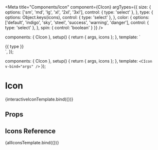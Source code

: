 

<Meta
  title="Components/Icon"
  component={CIcon}
  argTypes={{
    size: {
      options: ['sm', 'md', 'lg', 'xl', '2xl', '3xl'],
      control: { type: 'select' },
    },
    type: {
      options: Object.keys(icons),
      control: { type: 'select' },
    },
    color: {
      options: ['default', 'indigo', 'sky', 'steel', 'success', 'warning', 'danger'],
      control: { type: 'select' },
    },
    spin: {
      control: 'boolean'
    }
  }}
/>

<!--- Component template -->

  components: { CIcon },
  setup() {
    return { args, icons };
  },
  template: `
<div class="flex flex-wrap">
  <div v-for="icon, type in icons" class="float-left text-center mb-10">
    <div class="flex justify-center items-center m-1 border rounded w-24 h-24">
      <CIcon :type="type" />
    </div>
    <div class="text-xs">{{ type }}</div>
  </div>
</div>`,
});

  components: { CIcon },
  setup() {
    return { args, icons };
  },
  template: `<CIcon v-bind="args" />`
});

<!--- Component documentation -->

# Icon
<Canvas withSource="open">
  <Story name="Overview"
        args={{
          size: 'md',
          type: 'hand',
          spin: false
        }}>
    {interactiveIconTemplate.bind({})}
  </Story>
</Canvas>

## Props
<ArgsTable story="Overview" />

## Icons Reference

<Canvas>
  <Story name="Icons Reference">
    {allIconsTemplate.bind({})}
  </Story>
</Canvas>